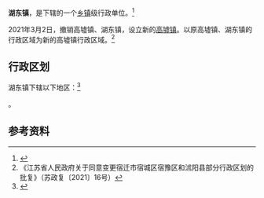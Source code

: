 {{中国乡级行政区|32/13/22/127/000
| 电话区号 = 527
}}

'''湖东镇'''，是{{PRC admin/fullname|32/13/22/127/000|3}}下辖的一个[[乡镇|乡镇]]级行政单位。<ref>{{PRC admin/ref sgc|{{PRC admin/parent|32/13/22/127/000}}}}</ref>

2021年3月2日，撤销高墟镇、湖东镇，设立新的[[高墟镇|高墟镇]]。以原高墟镇、湖东镇的行政区域为新的高墟镇行政区域。<ref>《江苏省人民政府关于同意变更宿迁市宿城区宿豫区和沭阳县部分行政区划的批复》（苏政复〔2021〕16号）</ref>

== 行政区划 ==

湖东镇下辖以下地区：<ref>{{PRC admin/ref sgc|32/13/22/127/000}}</ref>

{{PRC admin/children|32/13/22/127/000}}。

== 参考资料 ==

{{reflist}}

{{PRC admin/navcat|32/13/22/127/000}}